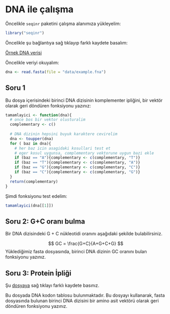 # DNA ile çalışma

Öncelikle `seqinr` paketini çalışma alanımıza yükleyelim:

```r
library("seqinr")
```

Öncelikle şu bağlantıya sağ tıklayıp farklı kaydete basalım:

[Örnek DNA verisi](https://raw.githubusercontent.com/emrahkirdok/ybva/main/03-bilgisayarli-dusunme/data/example.fna)

Öncelikle veriyi okuyalım:

```r
dna <- read.fasta(file = "data/example.fna")
```

## Soru 1 

Bu dosya içerisindeki birinci DNA dizisinin komplementer ipliğini, bir vektör olarak geri döndüren fonksiyonu yazınız:

```r
tamamlayici <- function(dna){
  # once bos bir vektor olusturalim
  complementary <- c()
  
  # DNA dizinin hepsini buyuk karaktere cevirelim
  dna <- toupper(dna)
  for ( baz in dna){
    # her baz icin asagidaki kosullari test et
    # eger kosul uygunsa, complementary vektorune uygun bazi ekle
    if (baz == "A"){complementary <- c(complementary, "T")}
    if (baz == "T"){complementary <- c(complementary, "A")}
    if (baz == "G"){complementary <- c(complementary, "C")}
    if (baz == "C"){complementary <- c(complementary, "G")}
  }
  return(complementary)
}  
```

Şimdi fonksiyonu test edelim:

```r
tamamlayici(dna[[1]])
```

## Soru 2: G+C oranı bulma

Bir DNA dizisindeki G + C nükleotidi oranını aşağıdaki şekilde bulabilirsiniz. 

$$
GC = \frac{G+C}{A+G+C+G}
$$
Yüklediğimiz fasta dosyasında, birinci DNA dizinin GC oranını bulan fonksiyonu yazınız.

## Soru 3: Protein İpliği

Şu [dosyaya](https://raw.githubusercontent.com/emrahkirdok/ybva/main/03-bilgisayarli-dusunme/data/codon.txt) sağ tıklayı farklı kaydete basınız.

Bu dosyada DNA kodon tablosu bulunmaktadır. Bu dosyayı kullanarak, fasta dosyasında bulunan birinci DNA dizisini bir amino asit vektörü olarak geri döndüren fonksiyonu yazınız. 
